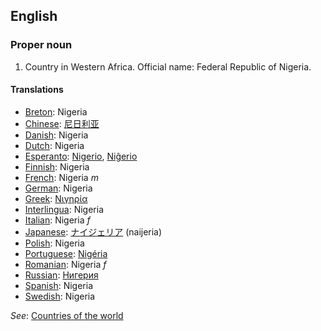 ==English==

===Proper noun===

# Country in Western Africa. Official name: Federal Republic of Nigeria.

====Translations====

*[[Breton]]: Nigeria
*[[Chinese]]: [[尼日利亚]]
*[[Danish]]: Nigeria
*[[Dutch]]: Nigeria
*[[Esperanto]]: [[Nigerio]], [[Niĝerio]]
*[[Finnish]]: Nigeria
*[[French]]: Nigeria ''m''
*[[German]]: Nigeria
*[[Greek]]: [[Νιγηρία]]
*[[Interlingua]]: Nigeria
*[[Italian]]: Nigeria ''f''
*[[Japanese]]: [[ナイジェリア]] (naijeria)
*[[Polish]]: Nigeria
*[[Portuguese]]: [[Nigéria]]
*[[Romanian]]: Nigeria ''f''
*[[Russian]]: [[Нигерия]]
*[[Spanish]]: Nigeria
*[[Swedish]]: Nigeria

''See'': [[Countries of the world]]